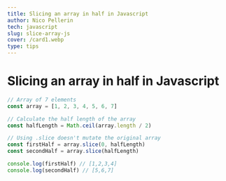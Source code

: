 ```yaml
---
title: Slicing an array in half in Javascript
author: Nico Pellerin
tech: javascript
slug: slice-array-js
cover: /card1.webp
type: tips
---
```


<SEO title="Slicing an array in half in Javascript" />

# Slicing an array in half in Javascript

<Spacer margin="6rem 0 4rem 0" />

```jsx
// Array of 7 elements
const array = [1, 2, 3, 4, 5, 6, 7]

// Calculate the half length of the array
const halfLength = Math.ceil(array.length / 2)

// Using .slice doesn't mutate the original array
const firstHalf = array.slice(0, halfLength)
const secondHalf = array.slice(halfLength)

console.log(firstHalf) // [1,2,3,4]
console.log(secondHalf) // [5,6,7]
```

<Spacer margin="6rem 0 4rem 0" />
